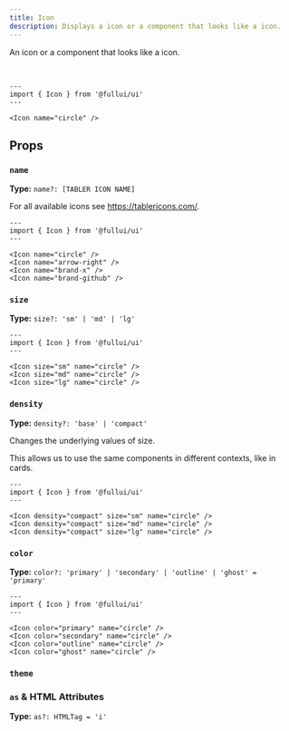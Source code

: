 ```yaml
---
title: Icon
description: Displays a icon or a component that looks like a icon.
---
```


An icon or a component that looks like a icon.

<br/>

```astro live
---
import { Icon } from '@fullui/ui'
---

<Icon name="circle" />
```

## Props
### `name`
**Type:** `name?: [TABLER ICON NAME]`

For all available icons see https://tablericons.com/.

```astro live
---
import { Icon } from '@fullui/ui'
---

<Icon name="circle" />
<Icon name="arrow-right" />
<Icon name="brand-x" />
<Icon name="brand-github" />
```

### `size`
**Type:** `size?: 'sm' | 'md' | 'lg'`

```astro live
---
import { Icon } from '@fullui/ui'
---

<Icon size="sm" name="circle" />
<Icon size="md" name="circle" />
<Icon size="lg" name="circle" />
```

### `density`
**Type:** `density?: 'base' | 'compact'`

Changes the underlying values of size.

This allows us to use the same components in different contexts, like in cards.

```astro live
---
import { Icon } from '@fullui/ui'
---

<Icon density="compact" size="sm" name="circle" />
<Icon density="compact" size="md" name="circle" />
<Icon density="compact" size="lg" name="circle" />
```

### `color`
**Type:** `color?: 'primary' | 'secondary' | 'outline' | 'ghost' = 'primary'`

```astro live
---
import { Icon } from '@fullui/ui'
---

<Icon color="primary" name="circle" />
<Icon color="secondary" name="circle" />
<Icon color="outline" name="circle" />
<Icon color="ghost" name="circle" />
```

### `theme`
<Theming/>

### `as` & HTML Attributes
**Type:** `as?: HTMLTag = 'i'`
<AsProp/>

